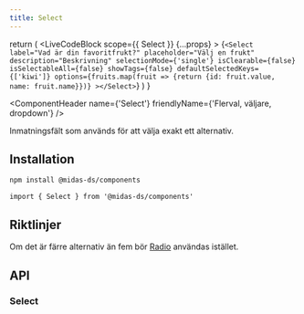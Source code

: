 ```yaml
---
title: Select
---
```




  return (
    <LiveCodeBlock
      scope={{ Select }}
      {...props}
    >
      {`<Select
        label="Vad är din favoritfrukt?"
        placeholder="Välj en frukt"
        description="Beskrivning"
        selectionMode={'single'}
        isClearable={false}
        isSelectableAll={false}
        showTags={false}
        defaultSelectedKeys={['kiwi']}
        options={fruits.map(fruit => {return {id: fruit.value, name: fruit.name}})}
      ></Select>`}
    </LiveCodeBlock>
  )
}

<ComponentHeader
  name={'Select'}
  friendlyName={'Flerval, väljare, dropdown'}
/>

Inmatningsfält som används för att välja exakt ett alternativ.

<Example hideCode />

## Installation

```bash npm2yarn
npm install @midas-ds/components
```

```tsx
import { Select } from '@midas-ds/components'
```

<Example hideExample />

## Riktlinjer

Om det är färre alternativ än fem bör [Radio](./radio.mdx) användas istället.

## API

### Select

<PropTable name='Select' />
